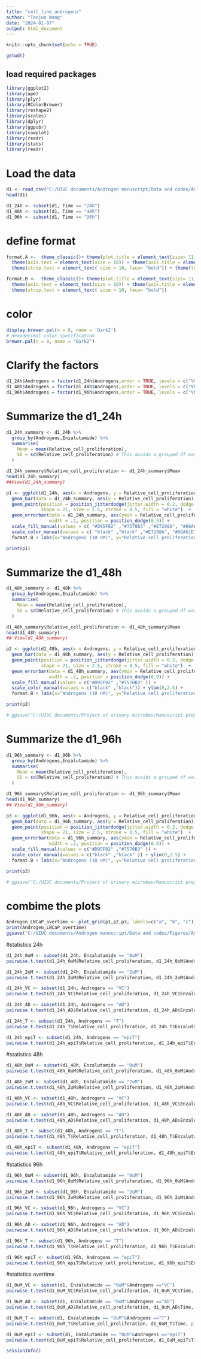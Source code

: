 ---
title: "cell_line_androgens"
author: "Taojun Wang"
date: "2024-01-07"
output: html_document
---

```{r setup, include=FALSE}
knitr::opts_chunk$set(echo = TRUE)
```

```{r}
getwd()
```
## load required packages
```{r warning=FALSE}
library(ggplot2)
library(ape)
library(plyr)
library(RColorBrewer)
library(reshape2)
library(scales)
library(dplyr)
library(ggpubr) 
library(cowplot) 
library(readr)
library(stats)
library(readr)
```

# Load the data
```{r}
d1 <- read_csv("C:/UIUC documents/Androgen manuscript/Data and codes/Androgen_LNCaP_overtime.csv") #read the data
head(d1)
```

```{r}
d1_24h <- subset(d1, Time == "24h")
d1_48h <- subset(d1, Time == "48h")
d1_96h <- subset(d1, Time == "96h")
```

# define format
```{r}
format.A <-  theme_classic()+ theme(plot.title = element_text(size= 11, hjust=0.5, face="bold"))+ 
  theme(axis.text = element_text(size = 10)) + theme(axis.title = element_text(size = 10, face="bold")) + 
  theme(strip.text = element_text( size = 10, face= "bold")) + theme(legend.position = "none")

format.B <-  theme_classic()+ theme(plot.title = element_text(size= 11, hjust=0.5, face="bold"))+ 
  theme(axis.text = element_text(size = 10)) + theme(axis.title = element_text(size = 10, face="bold")) + 
  theme(strip.text = element_text( size = 10, face= "bold")) 
```

# color
```{r}
display.brewer.pal(n = 8, name = 'Dark2')
# Hexadecimal color specification 
brewer.pal(n = 8, name = "Dark2")
```

# Clarify the factors
```{r}
d1_24h$Androgens = factor(d1_24h$Androgens,order = TRUE, levels = c("VC", "AD", "T", "epiT"))
d1_48h$Androgens = factor(d1_48h$Androgens,order = TRUE, levels = c("VC", "AD", "T", "epiT"))
d1_96h$Androgens = factor(d1_96h$Androgens,order = TRUE, levels = c("VC", "AD", "T", "epiT"))
```

# Summarize the d1_24h
```{r}
d1_24h_summary <- d1_24h %>%
  group_by(Androgens,Enzalutamide) %>%
  summarise(
    Mean = mean(Relative_cell_proliferation),
    SD = sd(Relative_cell_proliferation) # This avoids a grouped df warning in ggplot
  )

d1_24h_summary$Relative_cell_proliferation <- d1_24h_summary$Mean
head(d1_24h_summary)
##View(d1_24h_summary)

```

```{r}

p1 <- ggplot(d1_24h, aes(x = Androgens, y = Relative_cell_proliferation, fill = Enzalutamide)) +
  geom_bar(data = d1_24h_summary, aes(y = Relative_cell_proliferation), stat = "identity", position = position_dodge(),color="black") +
  geom_point(position = position_jitterdodge(jitter.width = 0.2, dodge.width = 0.9), aes(color = Enzalutamide), 
             shape = 21, size = 2.5, stroke = 0.5, fill = "white")  + 
  geom_errorbar(data = d1_24h_summary, aes(ymin = Relative_cell_proliferation - SD, ymax = Relative_cell_proliferation + SD), 
                width = .2, position = position_dodge(0.9)) + 
  scale_fill_manual(values = c( "#D95F02" ,"#7570B3" ,"#E7298A", "#66A61E", "#E6AB02", "#A6761D", "#666666","#1B9E77")) + 
  scale_color_manual(values = c( "black" ,"black" ,"#E7298A", "#66A61E", "#E6AB02", "#A6761D", "#666666","#1B9E77")) + ylim(0,2.5) +
  format.B + labs(x="Androgens (10 nM)", y="Relative cell proliferation (24h)")

print(p1)

```

# Summarize the d1_48h
```{r}
d1_48h_summary <- d1_48h %>%
  group_by(Androgens,Enzalutamide) %>%
  summarise(
    Mean = mean(Relative_cell_proliferation),
    SD = sd(Relative_cell_proliferation) # This avoids a grouped df warning in ggplot
  )

d1_48h_summary$Relative_cell_proliferation <- d1_48h_summary$Mean
head(d1_48h_summary)
## View(d1_48h_summary)

```

```{r}

p2 <- ggplot(d1_48h, aes(x = Androgens, y = Relative_cell_proliferation, fill = Enzalutamide)) +
  geom_bar(data = d1_48h_summary, aes(y = Relative_cell_proliferation), stat = "identity", position = position_dodge(),color="black") +
  geom_point(position = position_jitterdodge(jitter.width = 0.2, dodge.width = 0.9), aes(color = Enzalutamide), 
             shape = 21, size = 2.5, stroke = 0.5, fill = "white")  + 
  geom_errorbar(data = d1_48h_summary, aes(ymin = Relative_cell_proliferation - SD, ymax = Relative_cell_proliferation + SD), 
                width = .2, position = position_dodge(0.9)) + 
  scale_fill_manual(values = c("#D95F02" ,"#7570B3" )) + 
  scale_color_manual(values = c("black" ,"black")) + ylim(0,2.5) +
  format.B + labs(x="Androgens (10 nM)", y="Relative cell proliferation (48h)")

print(p2)

# ggsave("C:/UIUC documents/Project of urinary microbes/Manuscript preparation/Data analysis_LNCaP/Relative cell proliferation 48h.pdf", height = 3.5, width = 3)

```

# Summarize the d1_96h
```{r}
d1_96h_summary <- d1_96h %>%
  group_by(Androgens,Enzalutamide) %>%
  summarise(
    Mean = mean(Relative_cell_proliferation),
    SD = sd(Relative_cell_proliferation) # This avoids a grouped df warning in ggplot
  )

d1_96h_summary$Relative_cell_proliferation <- d1_96h_summary$Mean
head(d1_96h_summary)
## View(d1_96h_summary)

```

```{r}

p3 <- ggplot(d1_96h, aes(x = Androgens, y = Relative_cell_proliferation, fill = Enzalutamide)) +
  geom_bar(data = d1_96h_summary, aes(y = Relative_cell_proliferation), stat = "identity", position = position_dodge(),color="black") +
  geom_point(position = position_jitterdodge(jitter.width = 0.2, dodge.width = 0.9), aes(color = Enzalutamide), 
             shape = 21, size = 2.5, stroke = 0.5, fill = "white")  + 
  geom_errorbar(data = d1_96h_summary, aes(ymin = Relative_cell_proliferation - SD, ymax = Relative_cell_proliferation + SD), 
                width = .2, position = position_dodge(0.9)) + 
  scale_fill_manual(values = c("#D95F02" ,"#7570B3" )) + 
  scale_color_manual(values = c("black" ,"black" )) + ylim(0,2.5) +
  format.B + labs(x="Androgens (10 nM)", y="Relative cell proliferation (96h)")

print(p3)

# ggsave("C:/UIUC documents/Project of urinary microbes/Manuscript preparation/Data analysis_LNCaP/Relative cell proliferation 96h.pdf", height = 3.5, width = 3)

```
# combime the plots
```{r}
Androgen_LNCaP_overtime <- plot_grid(p1,p2,p3, labels=c("a", "b", "c"), ncol = 3, nrow = 1)
print(Androgen_LNCaP_overtime)
ggsave("C:/UIUC documents/Androgen manuscript/Data and codes/Figures/Androgen_LNCaP_overtime.pdf", height = 3.5, width = 10 , useDingbats = FALSE)

```

#statistics 24h
```{r}

d1_24h_0uM <- subset(d1_24h, Enzalutamide == "0uM")
pairwise.t.test(d1_24h_0uM$Relative_cell_proliferation, d1_24h_0uM$Androgens, p.adjust.method = "BH")

d1_24h_2uM <- subset(d1_24h, Enzalutamide == "2uM")
pairwise.t.test(d1_24h_2uM$Relative_cell_proliferation, d1_24h_2uM$Androgens, p.adjust.method = "BH")

d1_24h_VC <- subset(d1_24h, Androgens == "VC")
pairwise.t.test(d1_24h_VC$Relative_cell_proliferation, d1_24h_VC$Enzalutamide, p.adjust.method = "BH")

d1_24h_AD <- subset(d1_24h, Androgens == "AD")
pairwise.t.test(d1_24h_AD$Relative_cell_proliferation, d1_24h_AD$Enzalutamide, p.adjust.method = "BH")

d1_24h_T <- subset(d1_24h, Androgens == "T")
pairwise.t.test(d1_24h_T$Relative_cell_proliferation, d1_24h_T$Enzalutamide, p.adjust.method = "BH")

d1_24h_epiT <- subset(d1_24h, Androgens == "epiT")
pairwise.t.test(d1_24h_epiT$Relative_cell_proliferation, d1_24h_epiT$Enzalutamide, p.adjust.method = "BH")

```

#statistics 48h
```{r}

d1_48h_0uM <- subset(d1_48h, Enzalutamide == "0uM")
pairwise.t.test(d1_48h_0uM$Relative_cell_proliferation, d1_48h_0uM$Androgens, p.adjust.method = "BH")

d1_48h_2uM <- subset(d1_48h, Enzalutamide == "2uM")
pairwise.t.test(d1_48h_2uM$Relative_cell_proliferation, d1_48h_2uM$Androgens, p.adjust.method = "BH")

d1_48h_VC <- subset(d1_48h, Androgens == "VC")
pairwise.t.test(d1_48h_VC$Relative_cell_proliferation, d1_48h_VC$Enzalutamide, p.adjust.method = "BH")

d1_48h_AD <- subset(d1_48h, Androgens == "AD")
pairwise.t.test(d1_48h_AD$Relative_cell_proliferation, d1_48h_AD$Enzalutamide, p.adjust.method = "BH")

d1_48h_T <- subset(d1_48h, Androgens == "T")
pairwise.t.test(d1_48h_T$Relative_cell_proliferation, d1_48h_T$Enzalutamide, p.adjust.method = "BH")

d1_48h_epiT <- subset(d1_48h, Androgens == "epiT")
pairwise.t.test(d1_48h_epiT$Relative_cell_proliferation, d1_48h_epiT$Enzalutamide, p.adjust.method = "BH")

```

#statistics 96h
```{r}

d1_96h_0uM <- subset(d1_96h, Enzalutamide == "0uM")
pairwise.t.test(d1_96h_0uM$Relative_cell_proliferation, d1_96h_0uM$Androgens, p.adjust.method = "BH")

d1_96h_2uM <- subset(d1_96h, Enzalutamide == "2uM")
pairwise.t.test(d1_96h_2uM$Relative_cell_proliferation, d1_96h_2uM$Androgens, p.adjust.method = "BH")

d1_96h_VC <- subset(d1_96h, Androgens == "VC")
pairwise.t.test(d1_96h_VC$Relative_cell_proliferation, d1_96h_VC$Enzalutamide, p.adjust.method = "BH")

d1_96h_AD <- subset(d1_96h, Androgens == "AD")
pairwise.t.test(d1_96h_AD$Relative_cell_proliferation, d1_96h_AD$Enzalutamide, p.adjust.method = "BH")

d1_96h_T <- subset(d1_96h, Androgens == "T")
pairwise.t.test(d1_96h_T$Relative_cell_proliferation, d1_96h_T$Enzalutamide, p.adjust.method = "BH")

d1_96h_epiT <- subset(d1_96h, Androgens == "epiT")
pairwise.t.test(d1_96h_epiT$Relative_cell_proliferation, d1_96h_epiT$Enzalutamide, p.adjust.method = "BH")

```

#statistics overtime
```{r}

d1_0uM_VC <- subset(d1, Enzalutamide == "0uM"&Androgens =="VC")
pairwise.t.test(d1_0uM_VC$Relative_cell_proliferation, d1_0uM_VC$Time, p.adjust.method = "BH")

d1_0uM_AD <- subset(d1, Enzalutamide == "0uM"&Androgens =="AD")
pairwise.t.test(d1_0uM_AD$Relative_cell_proliferation, d1_0uM_AD$Time, p.adjust.method = "BH")

d1_0uM_T <- subset(d1, Enzalutamide == "0uM"&Androgens =="T")
pairwise.t.test(d1_0uM_T$Relative_cell_proliferation, d1_0uM_T$Time, p.adjust.method = "BH")

d1_0uM_epiT <- subset(d1, Enzalutamide == "0uM"&Androgens =="epiT")
pairwise.t.test(d1_0uM_epiT$Relative_cell_proliferation, d1_0uM_epiT$Time, p.adjust.method = "BH")

```

```{r}
sessionInfo()
```



